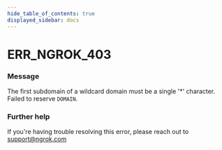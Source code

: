 ```yaml
---
hide_table_of_contents: true
displayed_sidebar: docs
---
```



# ERR_NGROK_403

### Message

The first subdomain of a wildcard domain must be a single '\*' character. Failed to reserve `DOMAIN`.

<ErrorDetails error="err_ngrok_403" />

### Further help

If you're having trouble resolving this error, please reach out to [support@ngrok.com](mailto:support@ngrok.com?subject=Help%20with%20ERR_NGROK_403)
